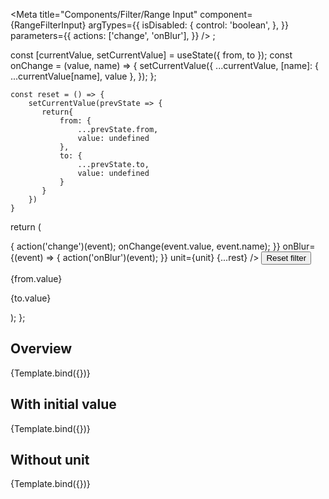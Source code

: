 


<Meta
  title="Components/Filter/Range Input"
  component={RangeFilterInput}
  argTypes={{
    isDisabled: {
      control: 'boolean',
    },
  }}
  parameters={{
    actions: ['change', 'onBlur'],
  }}
/>
;

  const [currentValue, setCurrentValue] = useState({ from, to });
  const onChange = (value, name) => {
    setCurrentValue({
      ...currentValue,
      [name]: { ...currentValue[name], value },
    });
  };

    const reset = () => {
        setCurrentValue(prevState => {
           return{
               from: {
                   ...prevState.from,
                   value: undefined
               },
               to: {
                   ...prevState.to,
                   value: undefined
               }
           }
        })
    }

return (

<Box maxW={270}>
  <RangeFilterInput
    from={from}
    to={to}
    handleChange={(event) => {
      action('change')(event);
      onChange(event.value, event.name);
    }}
    onBlur={(event) => {
      action('onBlur')(event);
    }}
    unit={unit}
    {...rest}
  />
  <button onClick={reset}>Reset filter</button>
  <p>{from.value}</p>
  <p>{to.value}</p>
</Box>
); };

## Overview

<Canvas>
  <Story
    name="Overview"
    args={{
      unit: 'CHF',
      from: {
        name: 'priceFrom',
        placeholder: 'From',
      },
      to: {
        name: 'priceTo',
        placeholder: 'To',
      },
    }}
  >
    {Template.bind({})}
  </Story>
</Canvas>

## With initial value

<Canvas>
  <Story
    name="With initial value"
    args={{
      unit: 'CHF',
      from: {
        name: 'priceFrom',
        value: 100,
      },
      to: {
        name: 'priceTo',
        value: 200,
      },
    }}
  >
    {Template.bind({})}
  </Story>
</Canvas>

## Without unit

<Canvas>
  <Story
    name="Without unit"
    args={{
      from: {
        name: 'priceFrom',
        value: 100,
      },
      to: {
        name: 'priceTo',
        value: 200,
      },
    }}
  >
    {Template.bind({})}
  </Story>
</Canvas>
